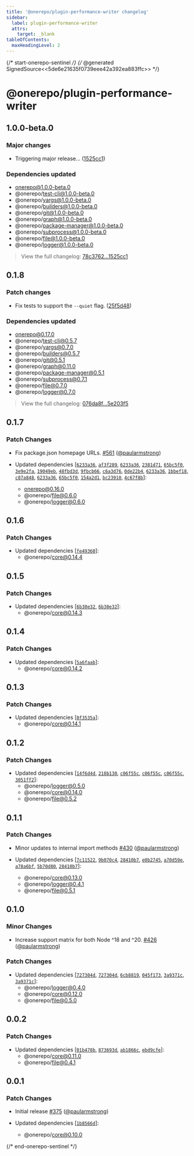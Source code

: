 ```yaml
---
title: '@onerepo/plugin-performance-writer changelog'
sidebar:
  label: plugin-performance-writer
  attrs:
    target: _blank
tableOfContents:
  maxHeadingLevel: 2
---
```


{/* start-onerepo-sentinel */}
{/* @generated SignedSource<<5de6e21635f0739eee42a392ea883ffc>> */}

# @onerepo/plugin-performance-writer

## 1.0.0-beta.0

### Major changes

- Triggering major release… ([1525cc1](https://github.com/paularmstrong/onerepo/commit/1525cc1e51b571bc86ed4dbfd71864217881ff88))

### Dependencies updated

- onerepo@1.0.0-beta.0
- @onerepo/test-cli@1.0.0-beta.0
- @onerepo/yargs@1.0.0-beta.0
- @onerepo/builders@1.0.0-beta.0
- @onerepo/git@1.0.0-beta.0
- @onerepo/graph@1.0.0-beta.0
- @onerepo/package-manager@1.0.0-beta.0
- @onerepo/subprocess@1.0.0-beta.0
- @onerepo/file@1.0.0-beta.0
- @onerepo/logger@1.0.0-beta.0

> View the full changelog: [78c3762...1525cc1](https://github.com/paularmstrong/onerepo/commits/78c37627cffe8d026958ec949eda9ab0d9c29cf8...1525cc1e51b571bc86ed4dbfd71864217881ff88)

## 0.1.8

### Patch changes

- Fix tests to support the `--quiet` flag. ([25f5d48](https://github.com/paularmstrong/onerepo/commit/25f5d48b56d46f5f9b83ada2c582d5ec2589b9ee))

### Dependencies updated

- onerepo@0.17.0
- @onerepo/test-cli@0.5.7
- @onerepo/yargs@0.7.0
- @onerepo/builders@0.5.7
- @onerepo/git@0.5.1
- @onerepo/graph@0.11.0
- @onerepo/package-manager@0.5.1
- @onerepo/subprocess@0.7.1
- @onerepo/file@0.7.0
- @onerepo/logger@0.7.0

> View the full changelog: [076da8f...5e203f5](https://github.com/paularmstrong/onerepo/commits/076da8f7e96c37fdbd5af4e6772778207073136d...5e203f559b5aca1f45427729a59764d3a47952b5)

## 0.1.7

### Patch Changes

- Fix package.json homepage URLs. [#561](https://github.com/paularmstrong/onerepo/pull/561) ([@paularmstrong](https://github.com/paularmstrong))

- Updated dependencies [[`6233a36`](https://github.com/paularmstrong/onerepo/commit/6233a3671d22ab312a8e04b935f13980ac30d947), [`af3f289`](https://github.com/paularmstrong/onerepo/commit/af3f289eb94a5e3668b4df99bb2cf43abee15b16), [`6233a36`](https://github.com/paularmstrong/onerepo/commit/6233a3671d22ab312a8e04b935f13980ac30d947), [`2381d71`](https://github.com/paularmstrong/onerepo/commit/2381d71623a3b567fafb644f143a07e79b294110), [`65bc5f0`](https://github.com/paularmstrong/onerepo/commit/65bc5f0267abb728ea603f43a7e68e4e1996709c), [`3e9e2fa`](https://github.com/paularmstrong/onerepo/commit/3e9e2fa393916134d2ded6320bac34fb787a7ccf), [`19049eb`](https://github.com/paularmstrong/onerepo/commit/19049ebd60f965c4ab8bdc16045ce2112ae35fc1), [`48fbd3d`](https://github.com/paularmstrong/onerepo/commit/48fbd3d8564b936e1435140eefb8e9754ea60727), [`9fbcb66`](https://github.com/paularmstrong/onerepo/commit/9fbcb666152051a84d46bee074cf489a0a11cc4d), [`c6a3d76`](https://github.com/paularmstrong/onerepo/commit/c6a3d7621f507e87adaa69281e00c992347cb0ba), [`0de22b4`](https://github.com/paularmstrong/onerepo/commit/0de22b4cd25911794975cedb709e5c378c3982ae), [`6233a36`](https://github.com/paularmstrong/onerepo/commit/6233a3671d22ab312a8e04b935f13980ac30d947), [`1bbef18`](https://github.com/paularmstrong/onerepo/commit/1bbef18a5f5c768921916db2d641b9cf60815e31), [`c87a848`](https://github.com/paularmstrong/onerepo/commit/c87a848319c91abf4d2fdd4b2eb2f8684d99c852), [`6233a36`](https://github.com/paularmstrong/onerepo/commit/6233a3671d22ab312a8e04b935f13980ac30d947), [`65bc5f0`](https://github.com/paularmstrong/onerepo/commit/65bc5f0267abb728ea603f43a7e68e4e1996709c), [`154a2d1`](https://github.com/paularmstrong/onerepo/commit/154a2d151012f0c0c31831ab3ecab32ef6dc45ef), [`bc23910`](https://github.com/paularmstrong/onerepo/commit/bc239102ca115db4cb92f64097c26bbda57fd0de), [`4c67f8b`](https://github.com/paularmstrong/onerepo/commit/4c67f8ba789f8bc79ea6962b1cd08c8c8f7305f4)]:
  - onerepo@0.16.0
  - @onerepo/file@0.6.0
  - @onerepo/logger@0.6.0

## 0.1.6

### Patch Changes

- Updated dependencies [[`fe49360`](https://github.com/paularmstrong/onerepo/commit/fe493603a99ee53c72c2785c6d7f316e9a0ba5e9)]:
  - @onerepo/core@0.14.4

## 0.1.5

### Patch Changes

- Updated dependencies [[`6b30e32`](https://github.com/paularmstrong/onerepo/commit/6b30e32f3b52a7546ab210d3c3aec8bb2b166b61), [`6b30e32`](https://github.com/paularmstrong/onerepo/commit/6b30e32f3b52a7546ab210d3c3aec8bb2b166b61)]:
  - @onerepo/core@0.14.3

## 0.1.4

### Patch Changes

- Updated dependencies [[`5a6faab`](https://github.com/paularmstrong/onerepo/commit/5a6faabc9ef4281d206315a5bc60b50b51a476c2)]:
  - @onerepo/core@0.14.2

## 0.1.3

### Patch Changes

- Updated dependencies [[`0f3535a`](https://github.com/paularmstrong/onerepo/commit/0f3535a3d5302ebf7ac21f96325a6018add6acbd)]:
  - @onerepo/core@0.14.1

## 0.1.2

### Patch Changes

- Updated dependencies [[`14f6d4d`](https://github.com/paularmstrong/onerepo/commit/14f6d4d13a4e88fb52cf4ed168fda4eae3c5311d), [`218b130`](https://github.com/paularmstrong/onerepo/commit/218b130ba5b2c7223eb471e23bcdcfbabc6861b4), [`c06f55c`](https://github.com/paularmstrong/onerepo/commit/c06f55c0e1c09c257c0c607f0190221765695149), [`c06f55c`](https://github.com/paularmstrong/onerepo/commit/c06f55c0e1c09c257c0c607f0190221765695149), [`c06f55c`](https://github.com/paularmstrong/onerepo/commit/c06f55c0e1c09c257c0c607f0190221765695149), [`3051ff2`](https://github.com/paularmstrong/onerepo/commit/3051ff25acc04a14343b48ae23f14a1ef3cf3326)]:
  - @onerepo/logger@0.5.0
  - @onerepo/core@0.14.0
  - @onerepo/file@0.5.2

## 0.1.1

### Patch Changes

- Minor updates to internal import methods [#430](https://github.com/paularmstrong/onerepo/pull/430) ([@paularmstrong](https://github.com/paularmstrong))

- Updated dependencies [[`7c11522`](https://github.com/paularmstrong/onerepo/commit/7c115223c1d29852528c402728c4921fdbecb2f8), [`9b070c4`](https://github.com/paularmstrong/onerepo/commit/9b070c411c9c33cad8b48c84acb8d3dc37358f9f), [`28410b7`](https://github.com/paularmstrong/onerepo/commit/28410b7cfaeed011c7e01973acb041a7d3aa984c), [`e0b2745`](https://github.com/paularmstrong/onerepo/commit/e0b274538f33431edbaf04e461ce1f6dd5c1d521), [`a70d59e`](https://github.com/paularmstrong/onerepo/commit/a70d59e5996725cc74f60b43c42af4660a72d46e), [`a78a6bf`](https://github.com/paularmstrong/onerepo/commit/a78a6bf9d126de496c669cc19522897628ae912a), [`5b70d80`](https://github.com/paularmstrong/onerepo/commit/5b70d80b0af2a3d46719a81169308639b0fdfb81), [`28410b7`](https://github.com/paularmstrong/onerepo/commit/28410b7cfaeed011c7e01973acb041a7d3aa984c)]:
  - @onerepo/core@0.13.0
  - @onerepo/logger@0.4.1
  - @onerepo/file@0.5.1

## 0.1.0

### Minor Changes

- Increase support matrix for both Node ^18 and ^20. [#426](https://github.com/paularmstrong/onerepo/pull/426) ([@paularmstrong](https://github.com/paularmstrong))

### Patch Changes

- Updated dependencies [[`727304d`](https://github.com/paularmstrong/onerepo/commit/727304d014fd492eb51839faa3b5743db104d40f), [`727304d`](https://github.com/paularmstrong/onerepo/commit/727304d014fd492eb51839faa3b5743db104d40f), [`6cb8819`](https://github.com/paularmstrong/onerepo/commit/6cb8819afb4e56f30629a6f6c06c57b0fc001cb4), [`045f173`](https://github.com/paularmstrong/onerepo/commit/045f173bf14acadf953d8e9de77b035659dec093), [`3a9371c`](https://github.com/paularmstrong/onerepo/commit/3a9371cda959afc71c86d4b3593f7a9deef8e63b), [`3a9371c`](https://github.com/paularmstrong/onerepo/commit/3a9371cda959afc71c86d4b3593f7a9deef8e63b)]:
  - @onerepo/logger@0.4.0
  - @onerepo/core@0.12.0
  - @onerepo/file@0.5.0

## 0.0.2

### Patch Changes

- Updated dependencies [[`01b478b`](https://github.com/paularmstrong/onerepo/commit/01b478b72be4c4f989788c1a987a08f5ac63eaff), [`873693d`](https://github.com/paularmstrong/onerepo/commit/873693da7c058c3bcc48554f8ccc794b6f335e8b), [`ab1866c`](https://github.com/paularmstrong/onerepo/commit/ab1866c4dedc04f912f6dad5a5b506af8394a41f), [`ebd9cfe`](https://github.com/paularmstrong/onerepo/commit/ebd9cfea826e17830d7878bec6a46a9a42e975d7)]:
  - @onerepo/core@0.11.0
  - @onerepo/file@0.4.1

## 0.0.1

### Patch Changes

- Initial release [#375](https://github.com/paularmstrong/onerepo/pull/375) ([@paularmstrong](https://github.com/paularmstrong))

- Updated dependencies [[`1b8566d`](https://github.com/paularmstrong/onerepo/commit/1b8566d1ee4cca60cacd237c5891d57a834c491d)]:
  - @onerepo/core@0.10.0

{/* end-onerepo-sentinel */}
